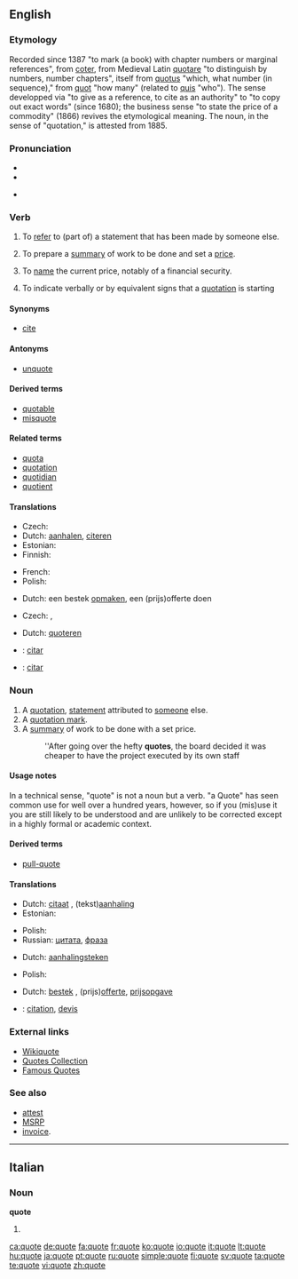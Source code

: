 {{also|Quote}}
==English==

===Etymology===
Recorded since 1387 "to mark (a book) with chapter numbers or marginal references", from {{etyl|fro}} [[coter]], from Medieval Latin [[quotare]] "to distinguish by numbers, number chapters", itself from {{etyl|la}}  [[quotus]] "which, what number (in sequence)," from [[quot]] "how many" (related to [[quis]] "who"). The sense developped via "to give as a reference, to cite as an authority" to "to copy out exact words" (since 1680); the business sense "to state the price of a commodity" (1866) revives the etymological meaning. The noun, in the sense of "quotation," is attested from 1885.

===Pronunciation===
{{wikipedia}}
* {{IPA|/kwəʊt/}}
* {{audio|en-us-quote.ogg|Audio (US)}}

* {{rhymes|əʊt}}

===Verb===
{{en-verb|quotes|quoting|quoted}}

# {{transitive}} To [[refer]] to (part of) a statement that has been made by someone else.
# {{transitive}} To prepare a [[summary]] of work to be done and set a [[price]].
# {{context|Commerce}} {{transitive}} To [[name]] the current price, notably of a financial security.
# {{intransitive}} To indicate verbally or by equivalent signs that a [[quotation]] is starting

====Synonyms====
* [[cite]]

====Antonyms====
* [[unquote]]

====Derived terms====
* [[quotable]]
* [[misquote]]

====Related terms====
* [[quota]]
* [[quotation]]
* [[quotidian]]
* [[quotient]]

====Translations====
{{trans-top|to refer to a statement that has been made by someone else}}
* Czech: {{t-|cs|citovat}}
* Dutch: [[aanhalen]], [[citeren]]
* Estonian: {{t-|et|osundama}}
* Finnish: {{t+|fi|lainata}}
{{trans-mid}}
* French: {{t+|fr|citer}}
* Polish: {{t|pl|cytować}}
{{trans-bottom}}

{{trans-top|to prepare a summary of work to be done and set a price}}
* Dutch: een bestek [[opmaken]], een (prijs)offerte doen
{{trans-bottom}}

{{trans-top|to name the current price }}
* Czech: {{t-|cs|kótovat}}, {{t-|cs|kotovat}}
{{trans-mid}}
* Dutch: [[quoteren]]
{{trans-bottom}}

{{checktrans-top}}
<!--added {{ttbc}}s here.-->
* {{ttbc|Spanish}}: [[citar]]
* {{ttbc|Portuguese}}: [[citar]]
{{trans-bottom}}

===Noun===
{{en-noun}}

# A [[quotation]], [[statement]] attributed to [[someone]] else.
# A [[quotation mark]].
# A [[summary]] of work to be done with a set price.
#:''After going over the hefty '''quotes''', the board decided it was cheaper to have the project executed by its own staff

====Usage notes====
{{unreferenced}}
In a technical sense, "quote" is not a noun but a verb. "a Quote" has seen common use for well over a hundred years, however, so if you (mis)use it you are still likely to be understood and are unlikely to be corrected except in a highly formal or academic context.

====Derived terms====
* [[pull-quote]]

====Translations====
{{trans-top|a statement attributed to someone else}}
* Dutch: [[citaat]] {{n}}, (tekst)[[aanhaling]]
* Estonian: {{t-|et|osundus}}
{{trans-mid}}
* Polish: {{t+|pl|cytat}}
* Russian: [[цитата]], [[фраза]]
{{trans-bottom}}

{{trans-top|a quotation mark}}
* Dutch: [[aanhalingsteken]]
{{trans-mid}}
* Polish: {{t+|pl|cudzysłów}}
{{trans-bottom}}

{{trans-top|a summary of work to be done with a set price}}
* Dutch: [[bestek]] {{n}}, (prijs)[[offerte]], [[prijsopgave]]
{{trans-mid}}
{{trans-bottom}}

{{checktrans-top}}
* {{ttbc|French}}: [[citation]], [[devis]] {{m}}
{{checktrans-bottom}}

===External links===
* [[wikiquote:|Wikiquote]]
* [http://quotescollection.org Quotes Collection]
* [http://artistquoteoftheday.wordpress.com/ Famous Quotes]

===See also===
* [[attest]]
* [[w:MSRP|MSRP]]
* [[w:invoice|invoice]].

----

==Italian==

===Noun===
'''quote''' {{f}}

# {{plural of|quota|lang=Italian}}

[[ca:quote]]
[[de:quote]]
[[fa:quote]]
[[fr:quote]]
[[ko:quote]]
[[io:quote]]
[[it:quote]]
[[lt:quote]]
[[hu:quote]]
[[ja:quote]]
[[pt:quote]]
[[ru:quote]]
[[simple:quote]]
[[fi:quote]]
[[sv:quote]]
[[ta:quote]]
[[te:quote]]
[[vi:quote]]
[[zh:quote]]